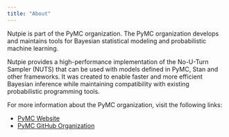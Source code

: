 ```yaml
---
title: "About"
---
```


Nutpie is part of the PyMC organization. The PyMC organization develops and
maintains tools for Bayesian statistical modeling and probabilistic machine
learning.

Nutpie provides a high-performance implementation of the No-U-Turn Sampler
(NUTS) that can be used with models defined in PyMC, Stan and other frameworks.
It was created to enable faster and more efficient Bayesian inference while
maintaining compatibility with existing probabilistic programming tools.

For more information about the PyMC organization, visit the following links:

- [PyMC Website](https://www.pymc.io)
- [PyMC GitHub Organization](https://github.com/pymc-devs)
